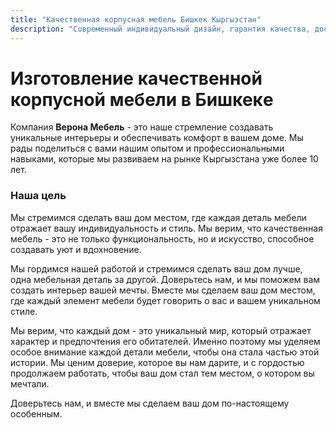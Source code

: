 ```yaml
---
title: "Качественная корпусная мебель Бишкек Кыргызстан"
description: "Современный индивидуальный дизайн, гарантия качества, доставка. Кухни, детские гарнитуры, прихожие, офисы, купе, комоды, встроенные шкафы, спальни, кровати."
---
```


# Изготовление качественной корпусной мебели в Бишкекe

Компания **Верона Мебель** - это наше стремление создавать уникальные интерьеры и обеспечивать комфорт в вашем доме. Мы рады поделиться с вами нашим опытом и профессиональными навыками, которые мы развиваем на рынке Кыргызстана уже более 10 лет.

### Наша цель

Мы стремимся сделать ваш дом местом, где каждая деталь мебели отражает вашу индивидуальность и стиль. Мы верим, что качественная мебель - это не только функциональность, но и искусство, способное создавать уют и вдохновение.

Мы гордимся нашей работой и стремимся сделать ваш дом лучше, одна мебельная деталь за другой. Доверьтесь нам, и мы поможем вам создать интерьер вашей мечты. Вместе мы сделаем ваш дом местом, где каждый элемент мебели будет говорить о вас и вашем уникальном стиле.

Мы верим, что каждый дом - это уникальный мир, который отражает характер и предпочтения его обитателей. Именно поэтому мы уделяем особое внимание каждой детали мебели, чтобы она стала частью этой истории. Мы ценим доверие, которое вы нам дарите, и с гордостью продолжаем работать, чтобы ваш дом стал тем местом, о котором вы мечтали.

Доверьтесь нам, и вместе мы сделаем ваш дом по-настоящему особенным.
